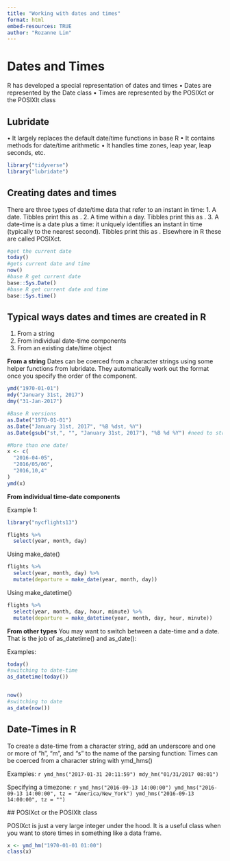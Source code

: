 ```yaml
---
title: "Working with dates and times"
format: html
embed-resources: TRUE
author: "Rozanne Lim"
---
```


# Dates and Times
R has developed a special representation of dates and times
• Dates are represented by the Date class
• Times are represented by the POSIXct or the POSIXlt class

## Lubridate
• It largely replaces the default date/time functions in base R
• It contains methods for date/time arithmetic
• It handles time zones, leap year, leap seconds, etc.

```r
library("tidyverse")
library("lubridate")
```

## Creating dates and times
There are three types of date/time data that refer to an instant in time:
1. A date. Tibbles print this as <date>.
2. A time within a day. Tibbles print this as <time>.
3. A date-time is a date plus a time: it uniquely identifies an instant in time (typically to the nearest second). Tibbles print this as <dttm>. Elsewhere in R these are called POSIXct.

```r
#get the current date
today()
#gets current date and time
now()
#base R get current date
base::Sys.Date()
#base R get current date and time
base::Sys.time()
```

## Typical ways dates and times are created in R
1. From a string
2. From individual date-time components
3. From an existing date/time object

**From a string**
Dates can be coerced from a character strings using some helper functions from lubridate. They automatically work out the format once you specify the order of the component.

```r
ymd("1970-01-01")
mdy("January 31st, 2017")
dmy("31-Jan-2017")

#Base R versions
as.Date("1970-01-01")
as.Date("January 31st, 2017", "%B %dst, %Y")
as.Date(gsub("st,", "", "January 31st, 2017"), "%B %d %Y") #need to strip the "st"
```


```r
#More than one date!
x <- c(
  "2016-04-05",
  "2016/05/06",
  "2016,10,4"
)
ymd(x)
```

**From individual time-date components**

Example 1: 
```r
library("nycflights13")

flights %>%
  select(year, month, day)
```

Using make_date()
```r
flights %>%
  select(year, month, day) %>%
  mutate(departure = make_date(year, month, day))
```

Using make_datetime()
```r
flights %>%
  select(year, month, day, hour, minute) %>%
  mutate(departure = make_datetime(year, month, day, hour, minute))
```

**From other types**
You may want to switch between a date-time and a date.
That is the job of as_datetime() and as_date():

Examples: 
```r
today()
#switching to date-time
as_datetime(today())


now()
#switching to date
as_date(now())
```

## Date-Times in R

To create a date-time from a character string, add an underscore and one or more of “h”, “m”, and “s” to the name of the parsing function:
Times can be coerced from a character string with ymd_hms()
 
 Examples:
 ```r
ymd_hms("2017-01-31 20:11:59")
mdy_hm("01/31/2017 08:01")
 ```

 Specifying a timezone: 
 ```r
ymd_hms("2016-09-13 14:00:00")
ymd_hms("2016-09-13 14:00:00", tz = "America/New_York")
ymd_hms("2016-09-13 14:00:00", tz = "")
 ```

 ## POSIXct or the POSIXlt class

POSIXct is just a very large integer under the hood. It is a useful class when you want to store times in something like a data frame.

 ```r
x <- ymd_hm("1970-01-01 01:00")
class(x)
 ```

 